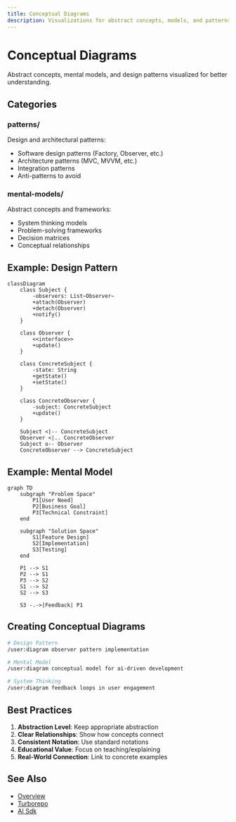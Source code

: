```yaml
---
title: Conceptual Diagrams
description: Visualizations for abstract concepts, models, and patterns
---
```


# Conceptual Diagrams

Abstract concepts, mental models, and design patterns visualized for better understanding.

## Categories

### patterns/
Design and architectural patterns:
- Software design patterns (Factory, Observer, etc.)
- Architecture patterns (MVC, MVVM, etc.)
- Integration patterns
- Anti-patterns to avoid

### mental-models/
Abstract concepts and frameworks:
- System thinking models
- Problem-solving frameworks
- Decision matrices
- Conceptual relationships

## Example: Design Pattern

```mermaid
classDiagram
    class Subject {
        -observers: List~Observer~
        +attach(Observer)
        +detach(Observer)
        +notify()
    }
    
    class Observer {
        <<interface>>
        +update()
    }
    
    class ConcreteSubject {
        -state: String
        +getState()
        +setState()
    }
    
    class ConcreteObserver {
        -subject: ConcreteSubject
        +update()
    }
    
    Subject <|-- ConcreteSubject
    Observer <|.. ConcreteObserver
    Subject o-- Observer
    ConcreteObserver --> ConcreteSubject
```

## Example: Mental Model

```mermaid
graph TD
    subgraph "Problem Space"
        P1[User Need]
        P2[Business Goal]
        P3[Technical Constraint]
    end
    
    subgraph "Solution Space"
        S1[Feature Design]
        S2[Implementation]
        S3[Testing]
    end
    
    P1 --> S1
    P2 --> S1
    P3 --> S2
    S1 --> S2
    S2 --> S3
    
    S3 -.->|Feedback| P1
```

## Creating Conceptual Diagrams

```bash
# Design Pattern
/user:diagram observer pattern implementation

# Mental Model
/user:diagram conceptual model for ai-driven development

# System Thinking
/user:diagram feedback loops in user engagement
```

## Best Practices

1. **Abstraction Level**: Keep appropriate abstraction
2. **Clear Relationships**: Show how concepts connect
3. **Consistent Notation**: Use standard notations
4. **Educational Value**: Focus on teaching/explaining
5. **Real-World Connection**: Link to concrete examples

## See Also

- [Overview](/architecture/overview)
- [Turborepo](/architecture/turborepo)
- [AI Sdk](/tools/stack/ai-sdk)
